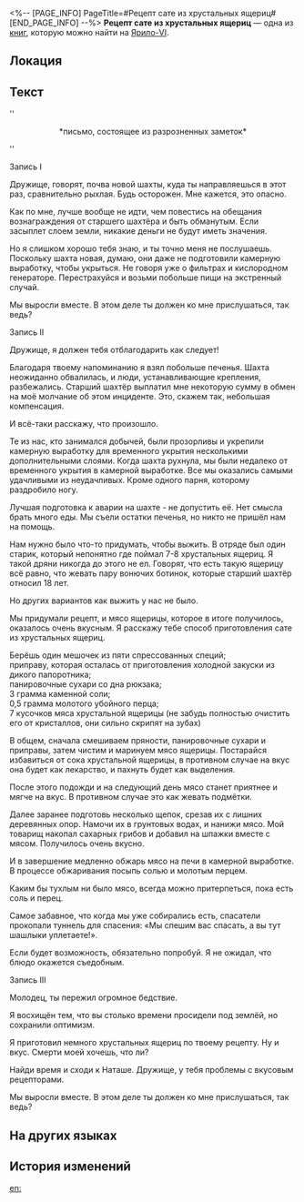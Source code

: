<%-- [PAGE_INFO]
PageTitle=#Рецепт сате из хрустальных ящериц#
[END_PAGE_INFO] --%>
{{Дополнить}}
{{Книга Инфобокс
|id           = 036
|Название     = 
|Изображение  = Иконка Книга.png
|Мир          = Ярило-VI
|Томов        = 1
|Автор        = <!--нужно добавить-->
|Описание     = Крайне информативная серия переписок, в которой даже есть рецепт.
|Том1         = {{tx}}
|Источник1    = {{tx|Отсутствует источник}}
|Персонажи    = 
|Фракции      = 
}}
'''Рецепт сате из хрустальных ящериц''' — одна из [[Книги|книг]], которую можно найти на [[Ярило-VI]].

==Локация==
{{Отметка карты|<!--название карты-->|<!--id отметки-->}}

==Текст==
''<div align="center">*письмо, состоящее из разрозненных заметок*</div>''

Запись I

Дружище, говорят, почва новой шахты, куда ты направляешься в этот раз, сравнительно рыхлая. Будь осторожен. Мне кажется, это опасно.

Как по мне, лучше вообще не идти, чем повестись на обещания вознаграждения от старшего шахтёра и быть обманутым. Если засыплет слоем земли, никакие деньги не будут иметь значения.

Но я слишком хорошо тебя знаю, и ты точно меня не послушаешь. Поскольку шахта новая, думаю, они даже не подготовили камерную выработку, чтобы укрыться. Не говоря уже о фильтрах и кислородном генераторе. Перестрахуйся и возьми побольше пищи на экстренный случай.

Мы выросли вместе. В этом деле ты должен ко мне прислушаться, так ведь?

Запись II

Дружище, я должен тебя отблагодарить как следует!

Благодаря твоему напоминанию я взял побольше печенья. Шахта неожиданно обвалилась, и люди, устанавливающие крепления, разбежались. Старший шахтёр выплатил мне некоторую сумму в обмен на моё молчание об этом инциденте. Это, скажем так, небольшая компенсация.

И всё-таки расскажу, что произошло.

Те из нас, кто занимался добычей, были прозорливы и укрепили камерную выработку для временного укрытия несколькими дополнительными слоями. Когда шахта рухнула, мы были недалеко от временного укрытия в камерной выработке. Все мы оказались самыми удачливыми из неудачливых. Кроме одного парня, которому раздробило ногу.

Лучшая подготовка к аварии на шахте - не допустить её. Нет смысла брать много еды. Мы съели остатки печенья, но никто не пришёл нам на помощь.

Нам нужно было что-то придумать, чтобы выжить. В отряде был один старик, который непонятно где поймал 7-8 хрустальных ящериц. Я такой дряни никогда до этого не ел. Говорят, что есть такую ящерицу всё равно, что жевать пару вонючих ботинок, которые старший шахтёр относил 18 лет.

Но других вариантов как выжить у нас не было.

Мы придумали рецепт, и мясо ящерицы, которое в итоге получилось, оказалось очень вкусным. Я расскажу тебе способ приготовления сате из хрустальных ящериц.

Берёшь один мешочек из пяти спрессованных специй;<br />
приправу, которая осталась от приготовления холодной закуски из дикого папоротника;<br />
панировочные сухари со дна рюкзака;<br />
3 грамма каменной соли;<br />
0,5 грамма молотого убойного перца;<br />
7 кусочков мяса хрустальной ящерицы (не забудь полностью очистить его от кристаллов, они сильно скрипят на зубах)

В общем, сначала смешиваем пряности, панировочные сухари и приправы, затем чистим и маринуем мясо ящерицы. Постарайся избавиться от сока хрустальной ящерицы, в противном случае на вкус она будет как лекарство, и пахнуть будет как выделения.

После этого подожди и на следующий день мясо станет приятнее и мягче на вкус. В противном случае это как жевать подмётки.

Далее заранее подготовь несколько щепок, срезав их с лишних деревянных опор. Намочи их в грунтовых водах, и нанижи мясо. Мой товарищ накопал сахарных грибов и добавил на шпажки вместе с мясом. Получилось очень вкусно.

И в завершение медленно обжарь мясо на печи в камерной выработке. В процессе обжаривания посыпь солью и молотым перцем.

Каким бы тухлым ни было мясо, всегда можно притерпеться, пока есть соль и перец.

Самое забавное, что когда мы уже собирались есть, спасатели прокопали туннель для спасения: «Мы спешим вас спасать, а вы тут шашлыки уплетаете!».

Если будет возможность, обязательно попробуй. Я не ожидал, что блюдо окажется съедобным.


Запись III

Молодец, ты пережил огромное бедствие.

Я восхищён тем, что вы столько времени просидели под землёй, но сохранили оптимизм.

Я приготовил немного хрустальных ящериц по твоему рецепту. Ну и вкус. Смерти моей хочешь, что ли?

Найди время и сходи к Наташе. Дружище, у тебя проблемы с вкусовым рецепторами.

Мы выросли вместе. В этом деле ты должен ко мне прислушаться, так ведь?

==На других языках==
{{На других языках
|en   = Recipe: Crystal Lizard Satay
|zhs  = 宝石蜥肉串食谱
|zht  = 寶石蜥肉串食譜
|ja   = ジェムトカゲの串焼きのレシピ
|ko   = 보석 도마뱀 꼬치 조리법
|es   = Receta de brocheta de lagarto cristalizado
|fr   = Recette&nbsp;: Satay de lézard de cristal
|ru   = Рецепт сате из хрустальных ящериц
|th   = สูตรอาหาร Crystal Lizard Satay
|vi   = Công Thức Xiên Thịt Thằn Lằn Đá
|de   = Rezept: Kristalleidechsen-Satay
|id   = Resep: Crystal Lizard Satay
|pt   = Receita: Espetinho de Lagarto-de-Cristal
}}

==История изменений==
{{История изменений|3.5}}

[[en:]]